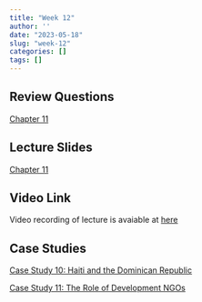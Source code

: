 ```yaml
---
title: "Week 12"
author: ''
date: "2023-05-18"
slug: "week-12"
categories: []
tags: []
---
```


## Review Questions

[Chapter 11](/pdf/M11_Toda3929_12E_IM_C11.pdf)


## Lecture Slides

[Chapter 11](/pdf/Todaro12e_PPT_CH11.pdf)

<!-- [Chapter 12](/pdf/Todaro12e_PPT_CH12.pdf) -->


## Video Link

Video recording of lecture is avaiable at [here](https://ksu.zoom.us/rec/play/LKY70vfpelpKhlA8CsmyBPJNE1ZJ-uoeGH4t4QWM3AfpK9mCKMvyVEVrdkqSTQz49M6-wxOrtQAiooH-.I75E1Uef2cS37aLE?canPlayFromShare=true&from=share_recording_detail&continueMode=true&componentName=rec-play&originRequestUrl=https%3A%2F%2Fksu.zoom.us%2Frec%2Fshare%2Fk7xkAndTjapmebh2VZhmz2oMulGZZ_GXtf9IEwkD9QHDL0dRvRTIKaeR-RsxIiYz.gRc6Bd7Mqvnjnca4)

## Case Studies

[Case Study 10: Haiti and the Dominican Republic](/pdf/CaseStudy_10_HaitiDominican.pdf)

[Case Study 11: The Role of Development NGOs](/pdf/CaseStudy_11_NGOs.pdf)